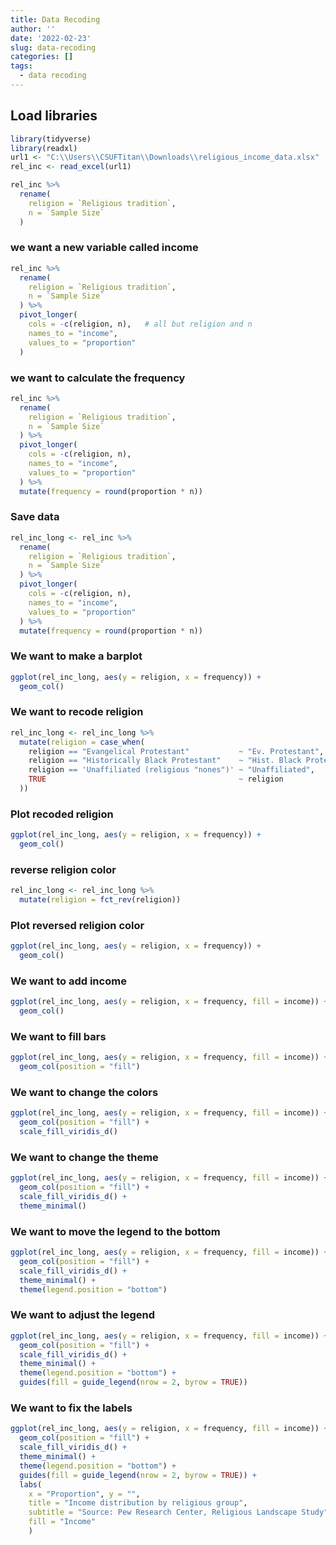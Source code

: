 ```yaml
---
title: Data Recoding
author: ''
date: '2022-02-23'
slug: data-recoding
categories: []
tags:
  - data recoding
---
```

## Load libraries
```r
library(tidyverse)
library(readxl)
url1 <- "C:\\Users\\CSUFTitan\\Downloads\\religious_income_data.xlsx"
rel_inc <- read_excel(url1)

```

```r
rel_inc %>%
  rename( 
    religion = `Religious tradition`, 
    n = `Sample Size` 
  )
```
### we want a new variable called income
```r
rel_inc %>%
  rename(
    religion = `Religious tradition`,
    n = `Sample Size`
  ) %>%
  pivot_longer( 
    cols = -c(religion, n),   # all but religion and n 
    names_to = "income",  
    values_to = "proportion" 
  )
```
### we want to calculate the frequency
```r
rel_inc %>%
  rename(
    religion = `Religious tradition`,
    n = `Sample Size`
  ) %>%
  pivot_longer(
    cols = -c(religion, n), 
    names_to = "income", 
    values_to = "proportion"
  ) %>%
  mutate(frequency = round(proportion * n))
```
### Save data
```r
rel_inc_long <- rel_inc %>% 
  rename(
    religion = `Religious tradition`,
    n = `Sample Size`
  ) %>%
  pivot_longer(
    cols = -c(religion, n), 
    names_to = "income", 
    values_to = "proportion"
  ) %>%
  mutate(frequency = round(proportion * n))
```
### We want to make a barplot
```r
ggplot(rel_inc_long, aes(y = religion, x = frequency)) +
  geom_col()
```
### We want to recode religion
```r
rel_inc_long <- rel_inc_long %>%
  mutate(religion = case_when(
    religion == "Evangelical Protestant"           ~ "Ev. Protestant",
    religion == "Historically Black Protestant"    ~ "Hist. Black Protestant",
    religion == 'Unaffiliated (religious "nones")' ~ "Unaffiliated",
    TRUE                                           ~ religion
  ))
```
### Plot recoded religion
```r
ggplot(rel_inc_long, aes(y = religion, x = frequency)) +
  geom_col()
```
### reverse religion color
```r
rel_inc_long <- rel_inc_long %>%
  mutate(religion = fct_rev(religion))
```
### Plot reversed religion color
```r
ggplot(rel_inc_long, aes(y = religion, x = frequency)) +
  geom_col()
```
### We want to add income
```r
ggplot(rel_inc_long, aes(y = religion, x = frequency, fill = income)) + 
  geom_col()
```
### We want to fill bars
```r
ggplot(rel_inc_long, aes(y = religion, x = frequency, fill = income)) +
  geom_col(position = "fill")
```
### We want to change the colors 
```r
ggplot(rel_inc_long, aes(y = religion, x = frequency, fill = income)) +
  geom_col(position = "fill") +
  scale_fill_viridis_d()
```
### We want to change the theme
```r
ggplot(rel_inc_long, aes(y = religion, x = frequency, fill = income)) +
  geom_col(position = "fill") +
  scale_fill_viridis_d() +
  theme_minimal()
```
### We want to move the legend to the bottom
```r
ggplot(rel_inc_long, aes(y = religion, x = frequency, fill = income)) +
  geom_col(position = "fill") +
  scale_fill_viridis_d() +
  theme_minimal() +
  theme(legend.position = "bottom")
```
### We want to adjust the legend
```r
ggplot(rel_inc_long, aes(y = religion, x = frequency, fill = income)) +
  geom_col(position = "fill") +
  scale_fill_viridis_d() +
  theme_minimal() +
  theme(legend.position = "bottom") +
  guides(fill = guide_legend(nrow = 2, byrow = TRUE))
```
### We want to fix the labels
```r
ggplot(rel_inc_long, aes(y = religion, x = frequency, fill = income)) +
  geom_col(position = "fill") +
  scale_fill_viridis_d() +
  theme_minimal() +
  theme(legend.position = "bottom") +
  guides(fill = guide_legend(nrow = 2, byrow = TRUE)) +
  labs(
    x = "Proportion", y = "", 
    title = "Income distribution by religious group", 
    subtitle = "Source: Pew Research Center, Religious Landscape Study", 
    fill = "Income" 
    )
```
